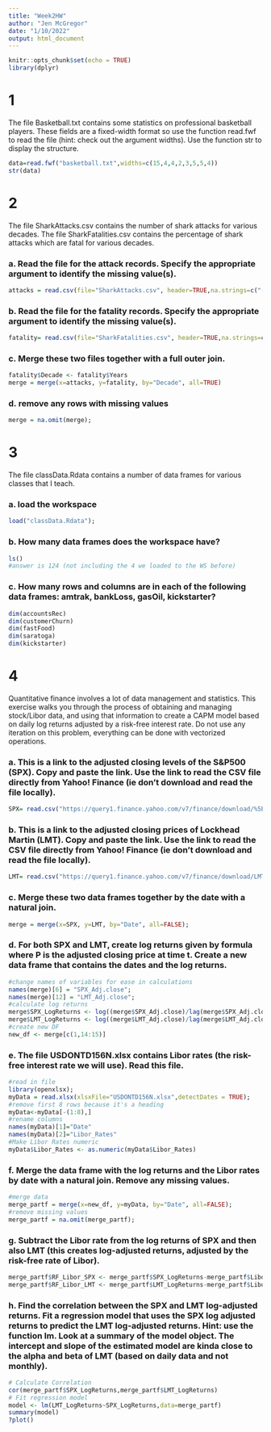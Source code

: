 ```yaml
---
title: "Week2HW"
author: "Jen McGregor"
date: "1/10/2022"
output: html_document
---
```


```r
knitr::opts_chunk$set(echo = TRUE)
library(dplyr)
```

# 1
The file Basketball.txt contains some statistics on professional basketball players. These fields are a fixed-width format so use the function read.fwf to read the file (hint: check out the argument widths). Use the function str to display the structure.

```r
data=read.fwf("basketball.txt",widths=c(15,4,4,2,3,5,5,4))
str(data)
```

# 2 
The file SharkAttacks.csv contains the number of shark attacks for various decades. The file SharkFatalities.csv contains the percentage of shark attacks which are fatal for various decades.

### a. Read the file for the attack records. Specify the appropriate argument to identify the missing value(s).

```r
attacks = read.csv(file="SharkAttacks.csv", header=TRUE,na.strings=c("-1"));
```

### b. Read the file for the fatality records. Specify the appropriate argument to identify the missing value(s).

```r
fatality= read.csv(file="SharkFatalities.csv", header=TRUE,na.strings=c("*"));
```

### c. Merge these two files together with a full outer join.

```r
fatality$Decade <- fatality$Years
merge = merge(x=attacks, y=fatality, by="Decade", all=TRUE)
```

### d. remove any rows with missing values

```r
merge = na.omit(merge);
```

# 3

The file classData.Rdata contains a number of data frames for various classes that I teach.

### a. load the workspace 
```r
load("classData.Rdata");
```

### b. How many data frames does the workspace have?

```r
ls()
#answer is 124 (not including the 4 we loaded to the WS before)
```
### c. How many rows and columns are in each of the following data frames: amtrak, bankLoss, gasOil, kickstarter?
```r
dim(accountsRec)
dim(customerChurn)
dim(fastFood)
dim(saratoga)
dim(kickstarter)
```
# 4 

Quantitative finance involves a lot of data management and statistics. This exercise walks you through the process of obtaining and managing stock/Libor data, and using that information to create a CAPM model based on daily log returns adjusted by a risk-free interest rate. Do not use any iteration on this problem, everything can be done with vectorized operations.

### a. This is a link to the adjusted closing levels of the S&P500 (SPX). Copy and paste the link. Use the link to read the CSV file directly from Yahoo! Finance (ie don’t download and read the file locally).

```r
SPX= read.csv("https://query1.finance.yahoo.com/v7/finance/download/%5EGSPC?period1=1262563200&period2=1609718400&interval=1d&events=history&includeAdjustedClose=true")
```

### b. This is a link to the adjusted closing prices of Lockhead Martin (LMT). Copy and paste the link. Use the link to read the CSV file directly from Yahoo! Finance (ie don’t download and read the file locally).
```r
LMT= read.csv("https://query1.finance.yahoo.com/v7/finance/download/LMT?period1=1104796800&period2=1609286400&interval=1d&events=history&includeAdjustedClose=true")
```

### c. Merge these two data frames together by the date with a natural join.

```r
merge = merge(x=SPX, y=LMT, by="Date", all=FALSE);
```

### d. For both SPX and LMT, create log returns given by formula where P is the adjusted closing price at time t. Create a new data frame that contains the dates and the log returns.

```r
#change names of variables for ease in calculations
names(merge)[6] = "SPX_Adj.close";
names(merge)[12] = "LMT_Adj.close";
#calculate log returns 
merge$SPX_LogReturns <- log((merge$SPX_Adj.close)/lag(merge$SPX_Adj.close))*100
merge$LMT_LogReturns <- log((merge$LMT_Adj.close)/lag(merge$LMT_Adj.close))*100
#create new DF
new_df <- merge[c(1,14:15)]
```

### e. The file USDONTD156N.xlsx contains Libor rates (the risk-free interest rate we will use). Read this file.

```r
#read in file
library(openxlsx);
myData = read.xlsx(xlsxFile="USDONTD156N.xlsx",detectDates = TRUE);
#remove first 8 rows because it's a heading
myData<-myData[-(1:8),]
#rename columns
names(myData)[1]="Date"
names(myData)[2]="Libor_Rates"
#Make Libor Rates numeric
myData$Libor_Rates <- as.numeric(myData$Libor_Rates)
```

### f. Merge the data frame with the log returns and the Libor rates by date with a natural join. Remove any missing values.

```r
#merge data
merge_partf = merge(x=new_df, y=myData, by="Date", all=FALSE);
#remove missing values
merge_partf = na.omit(merge_partf);
```


### g. Subtract the Libor rate from the log returns of SPX and then also LMT (this creates log-adjusted returns, adjusted by the risk-free rate of Libor).

```r
merge_partf$RF_Libor_SPX <- merge_partf$SPX_LogReturns-merge_partf$Libor_Rates
merge_partf$RF_Libor_LMT <- merge_partf$LMT_LogReturns-merge_partf$Libor_Rates
```

### h. Find the correlation between the SPX and LMT log-adjusted returns. Fit a regression model that uses the SPX log adjusted returns to predict the LMT log-adjusted returns. Hint: use the function lm. Look at a summary of the model object. The intercept and slope of the estimated model are kinda close to the alpha and beta of LMT (based on daily data and not monthly).

```r
# Calculate Correlation
cor(merge_partf$SPX_LogReturns,merge_partf$LMT_LogReturns)
# Fit regression model
model <- lm(LMT_LogReturns~SPX_LogReturns,data=merge_partf)
summary(model)
?plot()
```

